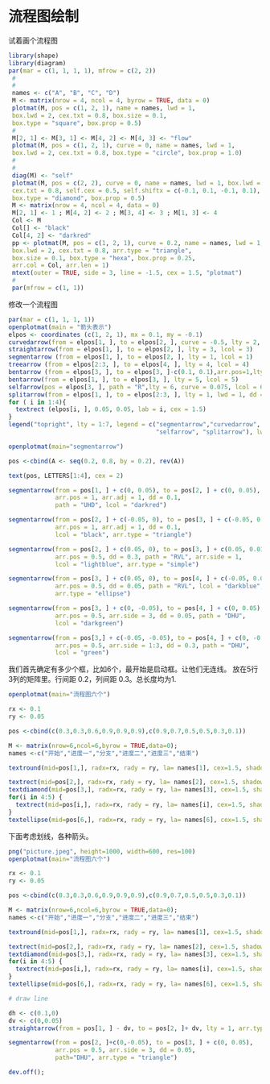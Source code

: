 #  流程图绘制 {#diagram}


试着画个流程图
```r

library(shape)
library(diagram)
par(mar = c(1, 1, 1, 1), mfrow = c(2, 2))
 #
 #
 names <- c("A", "B", "C", "D")
 M <- matrix(nrow = 4, ncol = 4, byrow = TRUE, data = 0)
 plotmat(M, pos = c(1, 2, 1), name = names, lwd = 1,
 box.lwd = 2, cex.txt = 0.8, box.size = 0.1,
 box.type = "square", box.prop = 0.5)
 #
 M[2, 1] <- M[3, 1] <- M[4, 2] <- M[4, 3] <- "flow"
 plotmat(M, pos = c(1, 2, 1), curve = 0, name = names, lwd = 1,
 box.lwd = 2, cex.txt = 0.8, box.type = "circle", box.prop = 1.0)
 #
 #
 diag(M) <- "self"
 plotmat(M, pos = c(2, 2), curve = 0, name = names, lwd = 1, box.lwd = 2,
 cex.txt = 0.8, self.cex = 0.5, self.shiftx = c(-0.1, 0.1, -0.1, 0.1),
 box.type = "diamond", box.prop = 0.5)
 M <- matrix(nrow = 4, ncol = 4, data = 0)
 M[2, 1] <- 1 ; M[4, 2] <- 2 ; M[3, 4] <- 3 ; M[1, 3] <- 4
 Col <- M
 Col[] <- "black"
 Col[4, 2] <- "darkred"
 pp <- plotmat(M, pos = c(1, 2, 1), curve = 0.2, name = names, lwd = 1,
 box.lwd = 2, cex.txt = 0.8, arr.type = "triangle",
 box.size = 0.1, box.type = "hexa", box.prop = 0.25,
 arr.col = Col, arr.len = 1)
 mtext(outer = TRUE, side = 3, line = -1.5, cex = 1.5, "plotmat")
 #
 par(mfrow = c(1, 1))
```


修改一个流程图

```r
par(mar = c(1, 1, 1, 1))
openplotmat(main = "箭头表示")
elpos <- coordinates (c(1, 2, 1), mx = 0.1, my = -0.1)
curvedarrow(from = elpos[1, ], to = elpos[2, ], curve = -0.5, lty = 2, lcol = 2)
straightarrow(from = elpos[1, ], to = elpos[2, ], lty = 3, lcol = 3)
segmentarrow (from = elpos[1, ], to = elpos[2, ], lty = 1, lcol = 1)
treearrow (from = elpos[2:3, ], to = elpos[4, ], lty = 4, lcol = 4)
bentarrow (from = elpos[3, ], to = elpos[3, ]-c(0.1, 0.1),arr.pos=1,lty=5,lcol=5)
bentarrow(from = elpos[1, ], to = elpos[3, ], lty = 5, lcol = 5)
selfarrow(pos = elpos[3, ], path = "R",lty = 6, curve = 0.075, lcol = 6)
splitarrow(from = elpos[1, ], to = elpos[2:3, ], lty = 1, lwd = 1, dd = 0.7, arr.side = 1:2, lcol = 7)
for ( i in 1:4){
  textrect (elpos[i, ], 0.05, 0.05, lab = i, cex = 1.5)
}
legend("topright", lty = 1:7, legend = c("segmentarrow","curvedarrow", "straightarrow", "treearrow", "bentarrow",
                                         "selfarrow", "splitarrow"), lwd = c(rep(2, 6), 1), col = 1:7)
```

```r
openplotmat(main="segmentarrow")

pos <-cbind(A <- seq(0.2, 0.8, by = 0.2), rev(A))

text(pos, LETTERS[1:4], cex = 2)

segmentarrow(from = pos[1, ] + c(0, 0.05), to = pos[2, ] + c(0, 0.05),
             arr.pos = 1, arr.adj = 1, dd = 0.1, 
             path = "UHD", lcol = "darkred")

segmentarrow(from = pos[2, ] + c(-0.05, 0), to = pos[3, ] + c(-0.05, 0.01),
             arr.pos = 1, arr.adj = 1, dd = 0.1,
             lcol = "black", arr.type = "triangle")

segmentarrow(from = pos[2, ] + c(0.05, 0), to = pos[3, ] + c(0.05, 0.01),
             arr.pos = 0.5, dd = 0.3, path = "RVL", arr.side = 1,
             lcol = "lightblue", arr.type = "simple")  

segmentarrow(from = pos[3, ] + c(0.05, 0), to = pos[4, ] + c(-0.05, 0.01),
             arr.pos = 0.5, dd = 0.05, path = "RVL", lcol = "darkblue",
             arr.type = "ellipse")  

segmentarrow(from = pos[3, ] + c(0, -0.05), to = pos[4, ] + c(0, 0.05),
             arr.pos = 0.5, arr.side = 3, dd = 0.05, path = "DHU",
             lcol = "darkgreen")  

segmentarrow(from = pos[3,] + c(-0.05, -0.05), to = pos[4, ] + c(0, -0.05),
             arr.pos = 0.5, arr.side = 1:3, dd = 0.3, path = "DHU",
             lcol = "green")

```

我们首先确定有多少个框，比如6个，最开始是启动框。让他们无连线。
放在5行3列的矩阵里。行间距 0.2，列间距 0.3。总长度均为1.

```r
openplotmat(main="流程图六个")

rx <- 0.1
ry <- 0.05

pos <-cbind(c(0.3,0.3,0.6,0.9,0.9,0.9),c(0.9,0.7,0.5,0.5,0.3,0.1))

M <- matrix(nrow=6,ncol=6,byrow = TRUE,data=0);
names <-c("开始","进度一","分支","进度二","进度三","结束")

textround(mid=pos[1,], radx=rx, rady = ry, la= names[1], cex=1.5, shadow.size = 0)

textrect(mid=pos[2,], radx=rx, rady = ry, la= names[2], cex=1.5, shadow.size = 0)
textdiamond(mid=pos[3,], radx=rx, rady = ry, la= names[3], cex=1.5, shadow.size = 0)
for(i in 4:5) {
  textrect(mid=pos[i,], radx=rx, rady = ry, la= names[i], cex=1.5, shadow.size = 0)
}
textellipse(mid=pos[6,], radx=rx, rady = ry, la= names[6], cex=1.5, shadow.size = 0)

```


下面考虑划线，各种箭头。

```r

png("picture.jpeg", height=1000, width=600, res=100)
openplotmat(main="流程图六个")

rx <- 0.1
ry <- 0.05

pos <-cbind(c(0.3,0.3,0.6,0.9,0.9,0.9),c(0.9,0.7,0.5,0.5,0.3,0.1))

M <- matrix(nrow=6,ncol=6,byrow = TRUE,data=0);
names <-c("开始","进度一","分支","进度二","进度三","结束")

textround(mid=pos[1,], radx=rx, rady = ry, la= names[1], cex=1.5, shadow.size = 0)

textrect(mid=pos[2,], radx=rx, rady = ry, la= names[2], cex=1.5, shadow.size = 0)
textdiamond(mid=pos[3,], radx=rx, rady = ry, la= names[3], cex=1.5, shadow.size = 0)
for(i in 4:5) {
  textrect(mid=pos[i,], radx=rx, rady = ry, la= names[i], cex=1.5, shadow.size = 0)
}
textellipse(mid=pos[6,], radx=rx, rady = ry, la= names[6], cex=1.5, shadow.size = 0)

# draw line

dh <- c(0.1,0)
dv <- c(0,0.05)
straightarrow(from = pos[1, ] - dv, to = pos[2, ]+ dv, lty = 1, arr.type = "triangle")

segmentarrow(from = pos[2, ]+c(0,-0.05), to = pos[3, ] + c(0, 0.05),
             arr.pos = 0.5, arr.side = 3, dd = 0.05,
             path="DHU", arr.type = "triangle")

dev.off();
```
